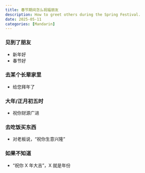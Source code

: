 ```yaml
---
title: 春节期间怎么祝福朋友
description: How to greet others during the Spring Festival.
date: 2025-05-11
categories: [Mandarin]
---
```


### 见到了朋友
- 新年好
- 春节好

### 去某个长辈家里

- 给您拜年了

### 大年/正月初五时

- 祝你财源广进

### 去吃饭买东西

- 对老板说，“祝你生意兴隆”

### 如果不知道

- “祝你 X 年大吉”，X 就是年份